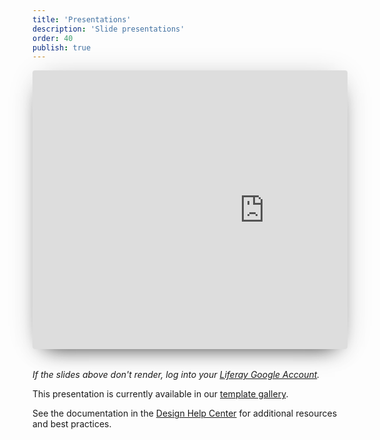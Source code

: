 ```yaml
---
title: 'Presentations'
description: 'Slide presentations'
order: 40
publish: true
---
```


<div style=" height: 446px; margin-bottom: 2rem; overflow: hidden; margin-left: 0px; max-width: 816px; width: 100%; box-shadow: 0 0.2rem 3rem -1rem rgba(0, 0, 0, 0.3), 0 1rem 2rem -1.25rem rgba(0, 0, 0, 0.8); border-radius: 4px;">
    <iframe src="https://docs.google.com/a/liferay.com/presentation/d/e/2PACX-1vR0sUMw4tjfkGALrRAKOpGMIYHrryjr4ceHPRv5oepbXOi9vkw2WYEn5elhASiXbxI9ltfBSrG0Jjp9/embed?start=false&amp;loop=false&amp;delayms=3000"
        frameborder="0" width="742" height="447" allowfullscreen={true} mozallowfullscreen={true} webkitallowfullscreen={true}></iframe>
</div>

_If the slides above don't render, log into your [Liferay Google Account](https://docs.google.com/presentation/u/0/?ftv=1&tgif=d)._

This presentation is currently available in our [template gallery](https://docs.google.com/presentation/u/0/?ftv=1&tgif=d).

See the documentation in the [Design Help Center](https://liferay-design.zendesk.com/hc/en-us/articles/360032409472-Introduction-Setup) for additional resources and best practices.